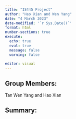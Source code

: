 ```yaml
---
title: "IS445 Project"
author: "Hao Xian and Wen Yang"
date: "4 March 2023"
date-modified: '`r Sys.Date()`'
format: html
number-sections: true
execute: 
  echo: true
  eval: true
  message: false
  warning: false
  
editor: visual
---
```


## Group Members:

Tan Wen Yang and Hao Xian

## Summary:
